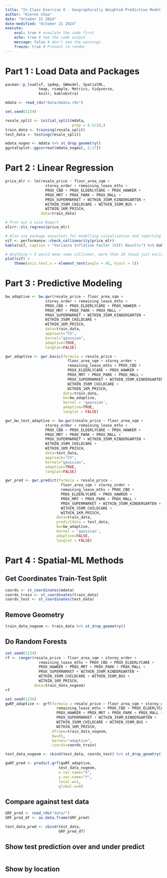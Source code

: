 ```yaml
---
title: "In Class Exercise 8 - Geographically Weighted Predictive Modelling"
author: "Kieren Chua"
date: "October 21 2024"
date-modified: "October 21 2024"
execute: 
    eval: true # evaulate the code first
    echo: true # See the code output
    message: false # don't see the warnings
    freeze: true # Prevent re-render
---
```


# Part 1 : Load Data and Packages

```r
pacman::p_load(sf, spdep, GWmodel, SpatialML, 
               tmap, rsample, Metrics, tidyverse,
               knitr, kableExtra)
```

```r
mdata <- read_rds("data/mdata.rds")
```

```r
set.seed(1234)

resale_split <- initial_split(mdata, 
                              prop = 6.5/10,)
train_data <- training(resale_split)
test_data <- testing(resale_split)
```

```r
mdata_nogeo <- mdata %>% st_drop_geometry()
ggstatsplot::ggcorrmat(mdata_nogeo[, 2:17])
```

# Part 2 : Linear Regression
```r
price_mlr <- lm(resale_price ~ floor_area_sqm +
                  storey_order + remaining_lease_mths +
                  PROX_CBD + PROX_ELDERLYCARE + PROX_HAWKER +
                  PROX_MRT + PROX_PARK + PROX_MALL + 
                  PROX_SUPERMARKET + WITHIN_350M_KINDERGARTEN +
                  WITHIN_350M_CHILDCARE + WITHIN_350M_BUS +
                  WITHIN_1KM_PRISCH,
                data=train_data)

# Prnt out a nice Report
olsrr::ols_regress(price_mlr)
```

```r
# Also use package easystats for modelling visualization and reporting
vif <- performance::check_collinearity(price_mlr)
kable(vif, caption = "Variance Inflation Factor (VIF) Results") %>% kable_styling(font_size = 18)

```

```r
# Anything > 5 would mean some collinear, more than 10 shoud just exclude
plot(vif) +
    theme(axis.text.x = element_text(angle = 45, hjust = 1))
```

# Part 3 : Predictive Modeling
```r
bw_adaptive <- bw.gwr(resale_price ~ floor_area_sqm +
                  storey_order + remaining_lease_mths +
                  PROX_CBD + PROX_ELDERLYCARE + PROX_HAWKER +
                  PROX_MRT + PROX_PARK + PROX_MALL + 
                  PROX_SUPERMARKET + WITHIN_350M_KINDERGARTEN +
                  WITHIN_350M_CHILDCARE +
                  WITHIN_1KM_PRISCH,
                  data=train_data,
                  approach="CV",
                  kernel="gaussian",
                  adaptive=TRUE,
                  longlat=FALSE)
```

```r
gwr_adaptive <- gwr.basic(formula = resale_price ~
                            floor_area_sqm + storey_order +
                            remaining_lease_mths + PROX_CBD + 
                            PROX_ELDERLYCARE + PROX_HAWKER +
                            PROX_MRT + PROX_PARK + PROX_MALL + 
                            PROX_SUPERMARKET + WITHIN_350M_KINDERGARTEN +
                            WITHIN_350M_CHILDCARE +
                            WITHIN_1KM_PRISCH,
                          data=train_data,
                          bw=bw_adaptive, 
                          kernel = 'gaussian', 
                          adaptive=TRUE,
                          longlat = FALSE)
```

```r
gwr_bw_test_adaptive <- bw.gwr(resale_price ~ floor_area_sqm +
                  storey_order + remaining_lease_mths +
                  PROX_CBD + PROX_ELDERLYCARE + PROX_HAWKER +
                  PROX_MRT + PROX_PARK + PROX_MALL + 
                  PROX_SUPERMARKET + WITHIN_350M_KINDERGARTEN +
                  WITHIN_350M_CHILDCARE +
                  WITHIN_1KM_PRISCH,
                  data=test_data,
                  approach="CV",
                  kernel="gaussian",
                  adaptive=TRUE,
                  longlat=FALSE)
```

```r
gwr_pred <- gwr.predict(formula = resale_price ~
                         floor_area_sqm + storey_order +
                         remaining_lease_mths + PROX_CBD + 
                         PROX_ELDERLYCARE + PROX_HAWKER + 
                         PROX_MRT + PROX_PARK + PROX_MALL + 
                         PROX_SUPERMARKET + WITHIN_350M_KINDERGARTEN +
                         WITHIN_350M_CHILDCARE + 
                         WITHIN_1KM_PRISCH, 
                       data=train_data, 
                       predictdata = test_data, 
                       bw=bw_adaptive, 
                       kernel = 'gaussian', 
                       adaptive=FALSE, 
                       longlat = FALSE)
```

# Part 4 : Spatial-ML Methods

## Get Coordinates Train-Test Split

```r
coords <- st_coordinates(mdata)
coords_train <- st_coordinates(train_data)
coords_test <- st_coordinates(test_data)
```

## Remove Geometry

```r
train_data_nogeom <- train_data %>% st_drop_geometry()
```

## Do Random Forests

```r
set.seed(1234)
rf <- ranger(resale_price ~ floor_area_sqm + storey_order + 
               remaining_lease_mths + PROX_CBD + PROX_ELDERLYCARE + 
               PROX_HAWKER + PROX_MRT + PROX_PARK + PROX_MALL + 
               PROX_SUPERMARKET + WITHIN_350M_KINDERGARTEN +
               WITHIN_350M_CHILDCARE + WITHIN_350M_BUS + 
               WITHIN_1KM_PRISCH,
             data=train_data_nogeom)
rf
```

```r
set.seed(1234)
gwRF_adaptive <- grf(formula = resale_price ~ floor_area_sqm + storey_order +
                       remaining_lease_mths + PROX_CBD + PROX_ELDERLYCARE +
                       PROX_HAWKER + PROX_MRT + PROX_PARK + PROX_MALL +
                       PROX_SUPERMARKET + WITHIN_350M_KINDERGARTEN +
                       WITHIN_350M_CHILDCARE + WITHIN_350M_BUS +
                       WITHIN_1KM_PRISCH,
                     dframe=train_data_nogeom, 
                     bw=55,
                     kernel="adaptive",
                     coords=coords_train)
```

```r
test_data_nogeom <- cbind(test_data, coords_test) %>% st_drop_geomtry()
```

```r
gwRF_pred <- predict.grf(gwRF_adaptive,
                        test_data_nogeom,
                        x.var.name="X",
                        y.var.name="Y",
                        local.w=1,
                        global.w=0)
```

## Compare against test data
```r
GRF_pred <- read_rds("data/")
GRF_pred_df <- as.data.frame(GRF_pred)

test_data_pred <- cbind(test_data,
                        GRF_pred_df)
```

## Show test prediction over and under predict
```r

```

## Show by location
```r

```

```r

```
